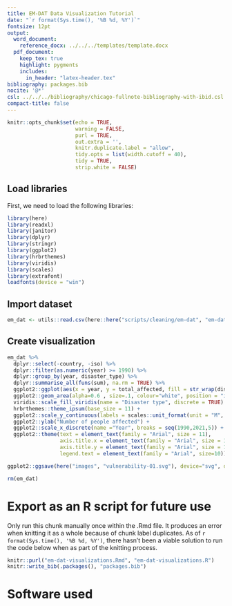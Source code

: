 ```yaml
---
title: EM-DAT Data Visualization Tutorial
date: "`r format(Sys.time(), '%B %d, %Y')`"
fontsize: 12pt
output:
  word_document:
    reference_docx: ../../../templates/template.docx
  pdf_document: 
    keep_tex: true
    highlight: pygments
    includes:
      in_header: "latex-header.tex"
bibliography: packages.bib
nocite: '@*'
csl: ../../../bibliography/chicago-fullnote-bibliography-with-ibid.csl
compact-title: false
---
```


```r
knitr::opts_chunk$set(echo = TRUE, 
                      warning = FALSE,
                      purl = TRUE,
                      out.extra = '',
                      knitr.duplicate.label = "allow",
                      tidy.opts = list(width.cutoff = 40), 
                      tidy = TRUE,
                      strip.white = FALSE)

```

## Load libraries

First, we need to load the following libraries:

```r
library(here)
library(readxl)
library(janitor)
library(dplyr)
library(stringr)
library(ggplot2)
library(hrbrthemes)
library(viridis)
library(scales)
library(extrafont)
loadfonts(device = "win")
```

## Import dataset

```r
em_dat <- utils::read.csv(here::here("scripts/cleaning/em-dat", "em-dat-clean.csv"), stringsAsFactors = TRUE)
```

## Create visualization

```r
em_dat %>% 
  dplyr::select(-country, -iso) %>%
  dplyr::filter(as.numeric(year) >= 1990) %>% 
  dplyr::group_by(year, disaster_type) %>% 
  dplyr::summarise_all(funs(sum), na.rm = TRUE) %>%
  ggplot2::ggplot(aes(x = year, y = total_affected, fill = str_wrap(disaster_type, 15), group = disaster_type)) +
  ggplot2::geom_area(alpha=0.6 , size=.1, colour="white", position = "identity") +
  viridis::scale_fill_viridis(name = "Disaster type", discrete = TRUE) +
  hrbrthemes::theme_ipsum(base_size = 11) + 
  ggplot2::scale_y_continuous(labels = scales::unit_format(unit = "M", scale = 1e-6)) +
  ggplot2::ylab("Number of people affected") + 
  ggplot2::scale_x_discrete(name ="Year", breaks = seq(1990,2021,5)) +
  ggplot2::theme(text = element_text(family = "Arial", size = 11), 
                 axis.title.x = element_text(family = "Arial", size = 12), 
                 axis.title.y = element_text(family = "Arial", size = 12), 
                 legend.text = element_text(family = "Arial", size=10))

ggplot2::ggsave(here("images", "vulnerability-01.svg"), device="svg", dpi=300)

rm(em_dat)
```


# Export as an R script for future use

Only run this chunk manually once within the .Rmd file. It produces an error when knitting it as a whole because of chunk label duplicates. As of `r format(Sys.time(), '%B %d, %Y')`, there hasn't been a viable solution to run the code below when as part of the knitting process.

```r
knitr::purl("em-dat-visualizations.Rmd", "em-dat-visualizations.R")
knitr::write_bib(.packages(), "packages.bib")
```

# Software used